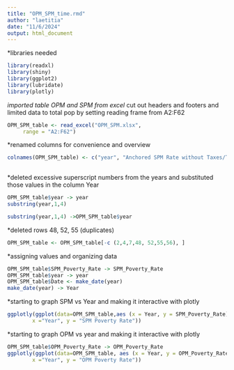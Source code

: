 ```yaml
---
title: "OPM_SPM_time.rmd"
author: "laetitia"
date: "11/6/2024"
output: html_document
---
```


*libraries needed
```r
library(readxl)
library(shiny)
library(ggplot2)
library(lubridate)
library(plotly)

```



*imported table OPM and SPM from excel
*cut out headers and footers and limited data to total pop by setting reading frame from A2:F62
```r
OPM_SPM_table <- read_excel("OPM_SPM.xlsx", 
     range = "A2:F62")
```

*renamed columns for convenience and overview
```r
colnames(OPM_SPM_table) <- c("year", "Anchored SPM Rate without Taxes/Transfers", "Anchored SPM", "Historical SPM without Taxes/Transfers", "SPM_Poverty_Rate", "OPM_Poverty_Rate" )
                                   
```


*deleted excessive superscript numbers from the years and substituted those values in the column Year
```r
OPM_SPM_table$year -> year
substring(year,1,4)

substring(year,1,4) ->OPM_SPM_table$year
```

*deleted rows 48, 52, 55 (duplicates)
```r
OPM_SPM_table <- OPM_SPM_table[-c (2,4,7,48, 52,55,56), ]
```


*assigning values and organizing data
```r
OPM_SPM_table$SPM_Poverty_Rate -> SPM_Poverty_Rate
OPM_SPM_table$year -> year
OPM_SPM_table$Date <- make_date(year)
make_date(year) -> Year
```



*starting to graph SPM vs Year and making it interactive with plotly
```r
ggplotly(ggplot(data=OPM_SPM_table,aes (x = Year, y = SPM_Poverty_Rate)) + geom_point(color=4) + geom_line(color=4) + theme_classic() + labs(title="Graph of SPM Poverty Rate vs. Year",
        x ="Year", y = "SPM Poverty Rate"))
```



*starting to graph OPM vs year and making it interactive with plotly
```r
OPM_SPM_table$OPM_Poverty_Rate -> OPM_Poverty_Rate
ggplotly(ggplot(data=OPM_SPM_table, aes (x = Year, y = OPM_Poverty_Rate)) + geom_point(color=4) + geom_line(color=4) + theme_classic() + labs(title="Graph of OPM Poverty Rate vs. Year",
        x ="Year", y = "OPM Poverty Rate"))
```
